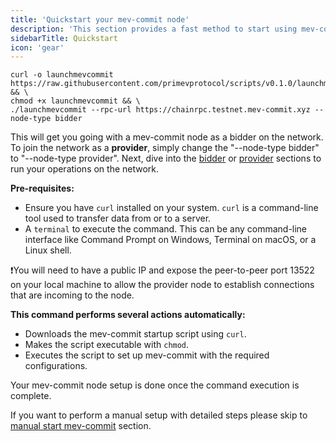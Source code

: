 ```yaml
---
title: 'Quickstart your mev-commit node'
description: 'This section provides a fast method to start using mev-commit.'
sidebarTitle: Quickstart
icon: 'gear'
---
```


```shell
curl -o launchmevcommit https://raw.githubusercontent.com/primevprotocol/scripts/v0.1.0/launchmevcommit && \
chmod +x launchmevcommit && \
./launchmevcommit --rpc-url https://chainrpc.testnet.mev-commit.xyz --node-type bidder
```

This will get you going with a mev-commit node as a bidder on the network. To join the network as a **provider**, simply change the "--node-type bidder" to "--node-type provider". Next, dive into the [bidder](https://docs.primev.xyz/get-started/bidders/fund-node) or [provider](https://docs.primev.xyz/get-started/providers/register-a-provider) sections to run your operations on the network.

**Pre-requisites:**

- Ensure you have `curl` installed on your system. `curl` is a command-line tool used to transfer data from or to a server.
- A `terminal` to execute the command. This can be any command-line interface like Command Prompt on Windows, Terminal on macOS, or a Linux shell.

❗You will need to have a public IP and expose the peer-to-peer port 13522 on your local machine to allow the provider node to establish connections that are incoming to the node.

**This command performs several actions automatically:**

- Downloads the mev-commit startup script using `curl`.
- Makes the script executable with `chmod`.
- Executes the script to set up mev-commit with the required configurations.

Your mev-commit node setup is done once the command execution is complete.

If you want to perform a manual setup with detailed steps please skip to [manual start mev-commit](https://docs.primev.xyz/developers/manual-start-mev-commit) section.
